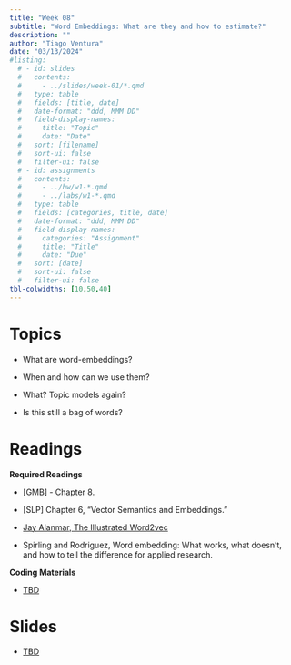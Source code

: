 ```yaml
---
title: "Week 08"
subtitle: "Word Embeddings: What are they and how to estimate?"
description: ""
author: "Tiago Ventura"
date: "03/13/2024"
#listing:
  # - id: slides
  #   contents:
  #     - ../slides/week-01/*.qmd
  #   type: table
  #   fields: [title, date]
  #   date-format: "ddd, MMM DD"
  #   field-display-names:
  #     title: "Topic"
  #     date: "Date"
  #   sort: [filename]
  #   sort-ui: false
  #   filter-ui: false
  # - id: assignments
  #   contents:
  #     - ../hw/w1-*.qmd
  #     - ../labs/w1-*.qmd
  #   type: table
  #   fields: [categories, title, date]
  #   date-format: "ddd, MMM DD"
  #   field-display-names:
  #     categories: "Assignment"
  #     title: "Title"
  #     date: "Due"
  #   sort: [date]
  #   sort-ui: false
  #   filter-ui: false
tbl-colwidths: [10,50,40]
---
```


# Topics

-   What are word-embeddings?

-   When and how can we use them?

-   What? Topic models again?

-   Is this still a bag of words?

# Readings

**Required Readings**

-   \[GMB\] - Chapter 8.

-   \[SLP\] Chapter 6, "Vector Semantics and Embeddings."

-   [Jay Alanmar, The Illustrated Word2vec](https://jalammar.github.io/illustrated-word2vec/)

-   Spirling and Rodriguez, Word embedding: What works, what doesn't, and how to tell the difference for applied research.

**Coding Materials**

-   [TBD]()

# Slides

-   [TBD]()
